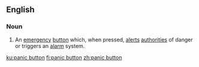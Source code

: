==English==
{{wikipedia}}

===Noun===
{{en-noun}}

# An [[emergency]] [[button]] which, when pressed, [[alert]]s [[authorities]] of danger or triggers an [[alarm]] system.

[[ku:panic button]]
[[fi:panic button]]
[[zh:panic button]]